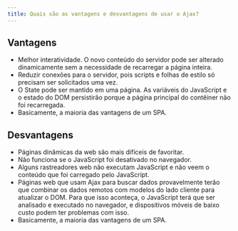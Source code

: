 ```yaml
---
title: Quais são as vantagens e desvantagens de usar o Ajax?
---
```


## Vantagens

- Melhor interatividade. O novo conteúdo do servidor pode ser alterado dinamicamente sem a necessidade de recarregar a página inteira.
- Reduzir conexões para o servidor, pois scripts e folhas de estilo só precisam ser solicitados uma vez.
- O State pode ser mantido em uma página. As variáveis do JavaScript e o estado do DOM persistirão porque a página principal do contêiner não foi recarregada.
- Basicamente, a maioria das vantagens de um SPA.

## Desvantagens

- Páginas dinâmicas da web são mais difíceis de favoritar.
- Não funciona se o JavaScript foi desativado no navegador.
- Alguns rastreadores web não executam JavaScript e não veem o conteúdo que foi carregado pelo JavaScript.
- Páginas web que usam Ajax para buscar dados provavelmente terão que combinar os dados remotos com modelos do lado cliente para atualizar o DOM. Para que isso aconteça, o JavaScript terá que ser analisado e executado no navegador, e dispositivos móveis de baixo custo podem ter problemas com isso.
- Basicamente, a maioria das vantagens de um SPA.
